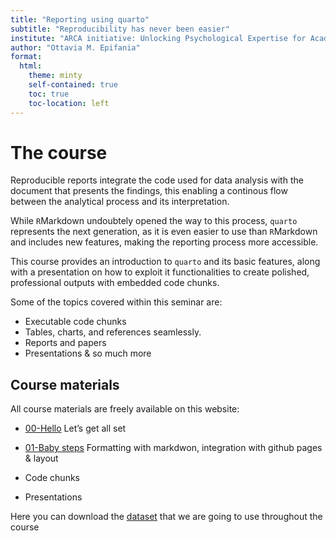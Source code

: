 ```yaml
---
title: "Reporting using quarto"
subtitle: "Reproducibility has never been easier"
institute: "ARCA initiative: Unlocking Psychological Expertise for Academic and Business Success"
author: "Ottavia M. Epifania"
format: 
  html:
    theme: minty
    self-contained: true
    toc: true
    toc-location: left
---
```


# The course

Reproducible reports integrate the code used for data analysis with the document that presents the findings, this enabling a continous flow between the analytical process and its interpretation.

While `R`Markdown undoubtely opened the way to this process, `quarto` represents the next generation, as it is even easier to use than `R`Markdown and includes new features, making the reporting process more accessible. 

This course provides an introduction to `quarto` and its basic features, along with a presentation on how to exploit it functionalities to create polished, professional outputs with embedded code chunks.

Some of the topics covered within this seminar are:

- Executable code chunks 
- Tables, charts, and references seamlessly.
- Reports and papers
- Presentations & so much more


## Course materials

All course materials are freely available on this website: 

- [00-Hello](slides/00-Hello/00-Hello.html) Let's get all set

- [01-Baby steps](slides/01-Baby-steps/01-Baby-steps.html) Formatting with markdwon, integration with github pages & layout

- Code chunks

- Presentations

Here you can download the [dataset](data/dataset.csv) that we are going to use throughout the course 